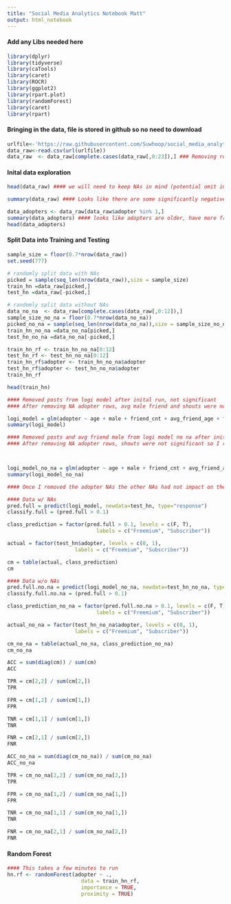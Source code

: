 ```yaml
---
title: "Social Media Analytics Notebook Matt"
output: html_notebook
---
```


#### Add any Libs needed here

```r
library(dplyr)
library(tidyverse)
library(caTools)
library(caret)
library(ROCR)
library(ggplot2)
library(rpart.plot)
library(randomForest)
library(caret)
library(rpart)

```

#### Bringing in the data, file is stored in github so no need to download 

```r
urlfile<-'https://raw.githubusercontent.com/Suwhoop/social_media_analytics_project/master/High_Note_data.csv'
data_raw<-read.csv(url(urlfile))
data_raw  <- data_raw[complete.cases(data_raw[,0:23]),] ### Removing rows where adopter is NA
```

#### Inital data exploration 
```r
head(data_raw) #### we will need to keep NAs in mind (potential omit in some models)
```

```r
summary(data_raw) #### Looks like there are some significantly negative deltas related to finds 
```

```r
data_adopters <- data_raw[data_raw$adopter %in% 1,]
summary(data_adopters) #### looks like adopters are older, have more friends, and more international friends 
head(data_adopters)
```

#### Split Data into Training and Testing
```r
sample_size = floor(0.7*nrow(data_raw))
set.seed(777)

# randomly split data with NAs
picked = sample(seq_len(nrow(data_raw)),size = sample_size)
train_hn =data_raw[picked,]
test_hn =data_raw[-picked,]

# randomly split data without NAs
data_no_na  <- data_raw[complete.cases(data_raw[,0:12]),]
sample_size_no_na = floor(0.7*nrow(data_no_na))
picked_no_na = sample(seq_len(nrow(data_no_na)),size = sample_size_no_na)
train_hn_no_na =data_no_na[picked,]
test_hn_no_na =data_no_na[-picked,]
```

```r
train_hn_rf <- train_hn_no_na[0:12]
test_hn_rf <- test_hn_no_na[0:12]
train_hn_rf$adopter <- train_hn_no_na$adopter
test_hn_rf$adopter <- test_hn_no_na$adopter
train_hn_rf
```


```r
head(train_hn)
```

```r

#### Removed posts from logi model after inital run, not significant 
#### After removing NA adopter rows, avg male friend and shouts were not significant so I removed them

logi_model = glm(adopter ~ age + male + friend_cnt + avg_friend_age + friend_country_cnt + subscriber_friend_cnt + songsListened + lovedTracks + playlists, family = binomial, data = train_hn)
summary(logi_model)

#### Removed posts and avg friend male from logi model no na after inital run, not significant 
#### After removing NA adopter rows, shouts were not significant so I removed them



logi_model_no_na = glm(adopter ~ age + male + friend_cnt + avg_friend_age + friend_country_cnt + subscriber_friend_cnt + songsListened + lovedTracks + playlists, family = binomial, data = train_hn_no_na)
summary(logi_model_no_na)
```

```r

#### Once I removed the adopter NAs the other NAs had not impact on the logistic regression models, however the models are extremely poor at making a true positive prodiction (~44% accurate)

#### Data w/ NAs
pred.full = predict(logi_model, newdata=test_hn, type="response")
classify.full = (pred.full > 0.1)

class_prediction = factor(pred.full > 0.1, levels = c(F, T), 
                             labels = c("Freemium", "Subscriber"))

actual = factor(test_hn$adopter, levels = c(0, 1), 
                      labels = c("Freemium", "Subscriber"))

cm = table(actual, class_prediction)
cm

#### Data w/o NAs
pred.full.no.na = predict(logi_model_no_na, newdata=test_hn_no_na, type="response")
classify.full.no.na = (pred.full > 0.1)

class_prediction_no_na = factor(pred.full.no.na > 0.1, levels = c(F, T), 
                             labels = c("Freemium", "Subscriber"))

actual_no_na = factor(test_hn_no_na$adopter, levels = c(0, 1), 
                      labels = c("Freemium", "Subscriber"))

cm_no_na = table(actual_no_na, class_prediction_no_na)
cm_no_na
```

```r
ACC = sum(diag(cm)) / sum(cm) 
ACC

TPR = cm[2,2] / sum(cm[2,])  
TPR

FPR = cm[1,2] / sum(cm[1,])
FPR

TNR = cm[1,1] / sum(cm[1,]) 
TNR

FNR = cm[2,1] / sum(cm[2,])
FNR
```

```r
ACC_no_na = sum(diag(cm_no_na)) / sum(cm_no_na) 
ACC_no_na 

TPR = cm_no_na[2,2] / sum(cm_no_na[2,])  
TPR

FPR = cm_no_na[1,2] / sum(cm_no_na[1,])
FPR

TNR = cm_no_na[1,1] / sum(cm_no_na[1,]) 
TNR

FNR = cm_no_na[2,1] / sum(cm_no_na[2,])
FNR
```

#### Random Forest

```r
#### This takes a few minutes to run
hn.rf <- randomForest(adopter ~ ., 
                        data = train_hn_rf, 
                        importance = TRUE,
                        proximity = TRUE)
```

